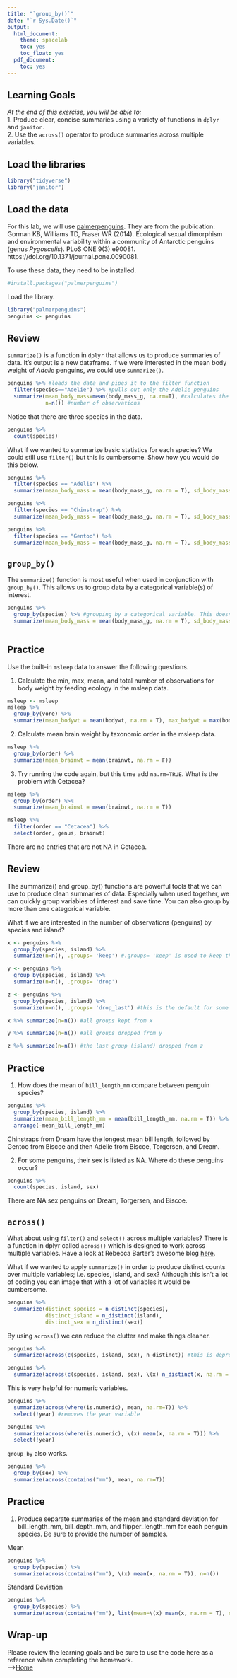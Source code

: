 ```yaml
---
title: "`group_by()`"
date: "`r Sys.Date()`"
output:
  html_document:
    theme: spacelab
    toc: yes
    toc_float: yes
  pdf_document:
    toc: yes
---
```


## Learning Goals
*At the end of this exercise, you will be able to:*    
1. Produce clear, concise summaries using a variety of functions in `dplyr` and `janitor.`  
2. Use the `across()` operator to produce summaries across multiple variables.  

## Load the libraries
```r
library("tidyverse")
library("janitor")
```

## Load the data
For this lab, we will use [palmerpenguins](https://allisonhorst.github.io/palmerpenguins/articles/intro.html). They are from the publication: Gorman KB, Williams TD, Fraser WR (2014). Ecological sexual dimorphism and environmental variability within a community of Antarctic penguins (genus _Pygoscelis_). PLoS ONE 9(3):e90081. https://doi.org/10.1371/journal.pone.0090081.  

To use these data, they need to be installed.
```r
#install.packages("palmerpenguins")
```

Load the library.
```r
library("palmerpenguins")
penguins <- penguins
```

## Review
`summarize()` is a function in `dplyr` that allows us to produce summaries of data. It's output is a new dataframe. If we were interested in the mean body weight of _Adeile_ penguins, we could use `summarize()`.
```r
penguins %>% #loads the data and pipes it to the filter function
  filter(species=="Adelie") %>% #pulls out only the Adelie penguins
  summarize(mean_body_mass=mean(body_mass_g, na.rm=T), #calculates the mean
            n=n()) #number of observations
```

Notice that there are three species in the data.
```r
penguins %>% 
  count(species)
```

What if we wanted to summarize basic statistics for each species? We could still use `filter()` but this is cumbersome. Show how you would do this below.
```r
penguins %>%
  filter(species == "Adelie") %>% 
  summarize(mean_body_mass = mean(body_mass_g, na.rm = T), sd_body_mass = sd(body_mass_g, na.rm = T), n=n())
```
```r
penguins %>%
  filter(species == "Chinstrap") %>% 
  summarize(mean_body_mass = mean(body_mass_g, na.rm = T), sd_body_mass = sd(body_mass_g, na.rm = T), n=n())
```

```r
penguins %>%
  filter(species == "Gentoo") %>% 
  summarize(mean_body_mass = mean(body_mass_g, na.rm = T), sd_body_mass = sd(body_mass_g, na.rm = T), n=n())
```

## `group_by()`
The `summarize()` function is most useful when used in conjunction with `group_by()`. This allows us to group data by a categorical variable(s) of interest.
```r
penguins %>% 
  group_by(species) %>% #grouping by a categorical variable. This doesn't work with numeric variables
  summarize(mean_body_mass = mean(body_mass_g, na.rm = T), sd_body_mass = sd(body_mass_g, na.rm = T), n=n())
  
```

## Practice
Use the built-in `msleep` data to answer the following questions.  

1. Calculate the min, max, mean, and total number of observations for body weight by feeding ecology in the msleep data.
```r
msleep <- msleep
msleep %>% 
  group_by(vore) %>% 
  summarize(mean_bodywt = mean(bodywt, na.rm = T), max_bodywt = max(bodywt, na.rm = T), min_bodywt = min(bodywt, na.rm = T), n=n())
```

2. Calculate mean brain weight by taxonomic order in the msleep data.
```r
msleep %>% 
  group_by(order) %>% 
  summarize(mean_brainwt = mean(brainwt, na.rm = F))
```

3. Try running the code again, but this time add `na.rm=TRUE`. What is the problem with Cetacea?
```r
msleep %>% 
  group_by(order) %>% 
  summarize(mean_brainwt = mean(brainwt, na.rm = T))
```
```r
msleep %>% 
  filter(order == "Cetacea") %>% 
  select(order, genus, brainwt)
```


There are no entries that are not NA in Cetacea.

## Review
The summarize() and group_by() functions are powerful tools that we can use to produce clean summaries of data. Especially when used together, we can quickly group variables of interest and save time. You can also group by more than one categorical variable.

What if we are interested in the number of observations (penguins) by species and island?
```r
x <- penguins %>% 
  group_by(species, island) %>% 
  summarize(n=n(), .groups= 'keep') #.groups= 'keep' is used to keep the grouping variable in the output
```

```r
y <- penguins %>% 
  group_by(species, island) %>% 
  summarize(n=n(), .groups= 'drop') 
```

```r
z <- penguins %>% 
  group_by(species, island) %>% 
  summarize(n=n(), .groups= 'drop_last') #this is the default for some reason
```

```r
x %>% summarize(n=n()) #all groups kept from x
```
```r
y %>% summarize(n=n()) #all groups dropped from y
```

```r
z %>% summarize(n=n()) #the last group (island) dropped from z
```




## Practice
1. How does the mean of `bill_length_mm` compare between penguin species?
```r
penguins %>% 
  group_by(species, island) %>% 
  summarize(mean_bill_length_mm = mean(bill_length_mm, na.rm = T)) %>% 
  arrange(-mean_bill_length_mm)
```
Chinstraps from Dream have the longest mean bill length, followed by Gentoo from Biscoe and then Adelie from Biscoe, Torgersen, and Dream.

2. For some penguins, their sex is listed as NA. Where do these penguins occur?
```r
penguins %>% 
  count(species, island, sex)
```
There are NA sex penguins on Dream, Torgersen, and Biscoe.

## `across()`
What about using `filter()` and `select()` across multiple variables? There is a function in dplyr called `across()` which is designed to work across multiple variables. Have a look at Rebecca Barter's awesome blog [here](http://www.rebeccabarter.com/blog/2020-07-09-across/).    

What if we wanted to apply `summarize()` in order to produce distinct counts over multiple variables; i.e. species, island, and sex? Although this isn't a lot of coding you can image that with a lot of variables it would be cumbersome.
```r
penguins %>%
  summarize(distinct_species = n_distinct(species),
            distinct_island = n_distinct(island),
            distinct_sex = n_distinct(sex))
```

By using `across()` we can reduce the clutter and make things cleaner. 
```r
penguins %>%
  summarize(across(c(species, island, sex), n_distinct)) #this is deprecated 
```
```r
penguins %>% 
  summarize(across(c(species, island, sex), \(x) n_distinct(x, na.rm = T))) #this is the new method of doing so. The function takes x (each column that we specified) and applies n_distinct.
```

This is very helpful for numeric variables.
```r
penguins %>%
  summarize(across(where(is.numeric), mean, na.rm=T)) %>% 
  select(!year) #removes the year variable
```
```r
penguins %>% 
  summarize(across(where(is.numeric), \(x) mean(x, na.rm = T))) %>% 
  select(!year)
```


`group_by` also works.
```r
penguins %>%
  group_by(sex) %>% 
  summarize(across(contains("mm"), mean, na.rm=T))
```

## Practice
1. Produce separate summaries of the mean and standard deviation for bill_length_mm, bill_depth_mm, and flipper_length_mm for each penguin species. Be sure to provide the number of samples.

Mean
```r
penguins %>% 
  group_by(species) %>% 
  summarize(across(contains("mm"), \(x) mean(x, na.rm = T)), n=n())
```

Standard Deviation
```r
penguins %>% 
  group_by(species) %>% 
  summarize(across(contains("mm"), list(mean=\(x) mean(x, na.rm = T), sd=\(x) sd(x, na.rm = T))), n=n())
```

## Wrap-up  

Please review the learning goals and be sure to use the code here as a reference when completing the homework.  
-->[Home](https://jmledford3115.github.io/datascibiol/)